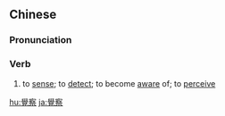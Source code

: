 {{also|觉察}}
==Chinese==
{{zh-forms|s=觉察}}

===Pronunciation===
{{zh-pron
|m=juéchá
|c=gok3 caat3
|cat=v
}}

===Verb===
{{zh-verb}}

# to [[sense]]; to [[detect]]; to become [[aware]] of; to [[perceive]]

{{zh-cat|Advanced}}

[[hu:覺察]]
[[ja:覺察]]